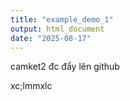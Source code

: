 ```yaml
---
title: "example_demo_1"
output: html_document
date: "2025-08-17"
---
```

camket2 đc đẩy lên github




xc;lmmxlc